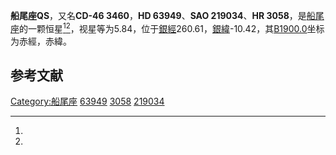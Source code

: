 {{Starbox begin
| name = 船尾座QS
}}
{{Starbox observe
| epoch = [[J2000.0|J2000.0]]
| constell = [[船尾座|船尾座]]<ref name=SIMBAD>{{cite web
 | url=http://simbad.u-strasbg.fr/simbad/sim-id?Ident=HR+3058
 | title =Pulsating variable Star
 | publisher=Centre de Données astronomiques de Strasbourg
 | work=SIMBAD
 | accessdate=2012-07-13}}</ref><ref name=DATA>{{cite web
 | url=http://vizier.u-strasbg.fr/viz-bin/VizieR-5?-out.add=.&-source=5050&-corr=PK=HR&-out.max=9999&HR=3058
 | title =VizieR Detailed Page
 | accessdate=2012-07-13}}</ref>
| 星官 = 
| ra = {{RA|7|49|12.9}}<ref name=SIMBAD /><ref name=DATA />
| dec = {{DEC|-46|51|28}}<ref name=SIMBAD /><ref name=DATA />
| appmag_v = 5.84<ref name=SIMBAD /><ref name=DATA />
}}
{{Starbox character
| class = B1.5IV<ref name=SIMBAD /><ref name=DATA />
| b-v = -0.14<ref name=SIMBAD /><ref name=DATA />
| u-b = -0.85<ref name=SIMBAD /><ref name=DATA />
| r-i = <ref name=SIMBAD /><ref name=DATA />
| variable = 
}}
{{Starbox astrometry
| radial_v = -0.85
| prop_mo_ra = 25
| parallax = 
| p_error = 
}}
{{Starbox catalog
| names =CD-46 3460，[[SAO星表|SAO]] 219034，[[HD星表|HD]] 63949，[[HR星表|HR]] 3058}}
{{Starbox reference |Simbad=HR+3058}}
{{Starbox end}}

'''船尾座QS'''，又名'''CD-46 3460'''，'''HD 63949'''、'''SAO 219034'''、'''HR 3058'''，是[[船尾座|船尾座]]的一颗恒星<ref name=SIMBAD /><ref name=DATA />，视星等为5.84，位于[[銀道座標系|銀經]]260.61，[[銀道座標系|銀緯]]-10.42，其[[B1900.0|B1900.0]]坐标为赤經{{RA|7|46|12.1}}，赤緯{{DEC|-46|-10.42|21}}。

== 参考文献 ==
{{reflist}}

{{star-stub}}

{{船尾座恒星}}
[[Category:船尾座|Category:船尾座]]
[[Category:HD和HDE天體|63949]]
[[Category:HR天體|3058]]
[[Category:SAO天體|219034]]